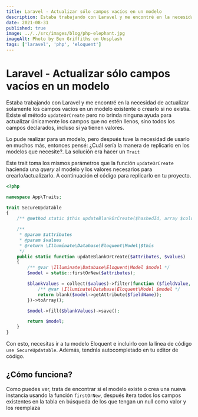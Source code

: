 ```yaml
---
title: Laravel - Actualizar sólo campos vacíos en un modelo
description: Estaba trabajando con Laravel y me encontré en la necesidad de actualizar solamente los campos vacíos en un modelo existente o crearlo si no existía. Existe el método updateOrCreate, pero no brinda ninguna ayuda para actualizar únicamente los campos que no estén llenos, sino todos los campos declarados, incluso si ya tienen valores.
date: 2021-08-31
published: true
image: ../../src/images/blog/php-elephant.jpg
imageAlt: Photo by Ben Griffiths on Unsplash
tags: ['laravel', 'php', 'eloquent']
---
```


# Laravel - Actualizar sólo campos vacíos en un modelo

Estaba trabajando con Laravel y me encontré en la necesidad de actualizar solamente los campos vacíos en un modelo existente o crearlo si no existía. Existe el método `updateOrCreate` pero no brinda ninguna ayuda para actualizar únicamente los campos que no estén llenos, sino todos los campos declarados, incluso si ya tienen valores.

Lo pude realizar para un modelo, pero después tuve la necesidad de usarlo en muchos más, entonces pensé: ¿Cuál sería la manera de replicarlo en los modelos que necesite?. La solución era hacer un `Trait`

Este trait toma los mismos parámetros que la función `updateOrCreate` hacienda una _query_ al modelo y los valores necesarios para crearlo/actualizarlo. A continuación el código para replicarlo en tu proyecto.

```php
<?php

namespace App\Traits;

trait SecureUpdatable
{
    /** @method static $this updateBlankOrCreate($hashedId, array $columns = []) */

    /**
     * @param $attributes
     * @param $values
     * @return \Illuminate\Database\Eloquent\Model|$this
     */
    public static function updateBlankOrCreate($attributes, $values)
    {
        /** @var \Illuminate\Database\Eloquent\Model $model */
        $model = static::firstOrNew($attributes);

        $blankValues = collect($values)->filter(function ($fieldValue, $fieldName) use ($model) {
            /** @var \Illuminate\Database\Eloquent\Model $model */
            return blank($model->getAttribute($fieldName));
        })->toArray();

        $model->fill($blankValues)->save();

        return $model;
    }
}
```

Con esto, necesitas ir a tu modelo Eloquent e incluirlo con la línea de código `use SecureUpdatable`. Además, tendrás autocompletado en tu editor de código.

## ¿Cómo funciona?

Como puedes ver, trata de encontrar si el modelo existe o crea una nueva instancia usando la función `firstOrNew`, después itera todos los campos existentes en la tabla en búsqueda de los que tengan un null como valor y los reemplaza
